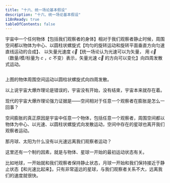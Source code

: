 ```yaml
---
title: "十六、统一场论基本假设"
description: "十六、统一场论基本假设"
i18nReady: true
tableOfContents: false
---
```




宇宙中一个任何物体【包括我们观察者的身体】相对于我们观察者静止时候，周围空间都以物体为中心、以圆柱状螺旋式【均匀的旋转运动和旋转平面垂直方向匀速直线运动的合成】、
以矢量光速度 $\vec{c}$【统一场论认为光速可以为矢量，
用 $\vec{c}$（数量/模/标量为 $c$ ，$c$ 不变）表示，矢量光速 $\vec{c}$ 的方向可以变化】向四周发散式运动。

<Image src={Section161} alt="" class=""  style="margin:0 auto;"/>

上图的物体周围空间运动以圆柱状螺旋式向四周发散。

以上说宇宙大爆炸理论是错误的，宇宙没有开始，没有结束，宇宙本来就存在着。

现代的宇宙大爆炸理论强力证据是——空间相对于任意一个观察者在膨胀是怎么一回事？

空间膨胀的真正原因是宇宙中任意一个物体，包括任意一个观察者，周围空间都以物体为中心、以光速、以圆柱状螺旋式向发散运动，空间中存在的星球也离开我们观察者运动。

那月球、太阳为什么没有以光速远离我们观察者运动？

这里还有一个制约因素，就是与物体、星球一开始的最初运动状态有关。

比如地球，一开始就和我们观察者保持静止状态，月球一开始和我们保持接近于静止状态【和光速比起来】。只有非常遥远的星球，与我们观察者关系不大，远离我们的速度就很快。

<br />
<LinkCard
  title="前往本章节讨论区"
  href="https://forum.unifiedfieldtheory.cn/questions/10010000000000144"
  description="看看大家阅读完本章之后都在讨论什么，并发表你自己的看法~"
  target="_blank"
/>
